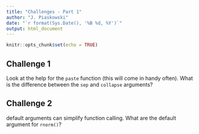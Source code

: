 ```yaml
---
title: "Challenges - Part 1"
author: "J. Piaskowski"
date: "`r format(Sys.Date(), '%B %d, %Y')`"
output: html_document
---
```


```r
knitr::opts_chunk$set(echo = TRUE)
```

## Challenge 1

Look at the help for the `paste` function (this will come in handy often). What is the difference between the `sep` and `collapse` arguments?


## Challenge 2

default arguments can simplify function calling. What are the default argument for `rnorm()`?

